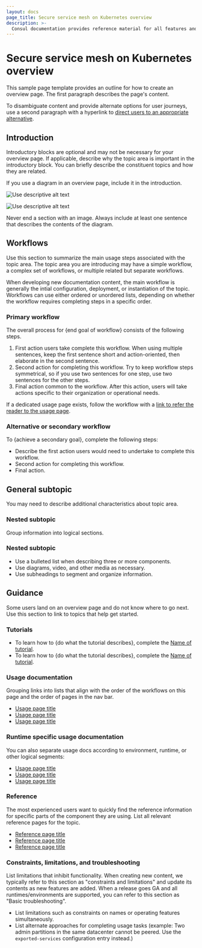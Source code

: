 ```yaml
---
layout: docs
page_title: Secure service mesh on Kubernetes overview
description: >-
  Consul documentation provides reference material for all features and options available in Consul.
---
```


# Secure service mesh on Kubernetes overview

This sample page template provides an outline for how to create an overview page. The first paragraph describes the page's content.

To disambiguate content and provide alternate options for user journeys, use a second paragraph with a hyperlink to [direct users to an appropriate alternative](https://developer.hashicorp.com).

## Introduction

Introductory blocks are optional and may not be necessary for your overview page. If applicable, describe why the topic area is important in the introductory block. You can briefly describe the constituent topics and how they are related. 

If you use a diagram in an overview page, include it in the introduction.

![Use descriptive alt text](/img/docs/image.png#light-theme-only)

![Use descriptive alt text](/img/docs/image.png#dark-theme-only)

Never end a section with an image. Always include at least one sentence that describes the contents of the diagram.

## Workflows

Use this section to summarize the main usage steps associated with the topic area. The topic area you are introducing may have a simple workflow, a complex set of workflows, or multiple related but separate workflows.

When developing new documentation content, the main workflow is generally the intial configuration, deployment, or instantiation of the topic. Workflows can use either ordered or unordered lists, depending on whether the workflow requires completing steps in a specific order.
 
### Primary workflow

The overall process for {end goal of workflow} consists of the following steps.

1. First action users take complete this workflow. When using multiple sentences, keep the first sentence short and action-oriented, then elaborate in the second sentence.
1. Second action for completing this workflow. Try to keep workflow steps symmetrical, so if you use two sentences for one step, use two sentences for the other steps.
1. Final action common to the workflow. After this action, users will take actions specific to their organization or operational needs.

If a dedicated usage page exists, follow the workflow with a [link to refer the reader to the usage page](https://developer.hashicorp.com).

### Alternative or secondary workflow

To {achieve a secondary goal}, complete the following steps:

- Describe the first action users would need to undertake to complete this workflow.     
- Second action for completing this workflow.
- Final action.

## General subtopic

You may need to describe additional characteristics about topic area. 

### Nested subtopic

Group information into logical sections. 

### Nested subtopic 

- Use a bulleted list when describing three or more components.
- Use diagrams, video, and other media as necessary.       
- Use subheadings to segment and organize information.

## Guidance

Some users land on an overview page and do not know where to go next. Use this section to link to topics that help get started.

### Tutorials

- To learn how to {do what the tutorial describes}, complete the [Name of tutorial](https://link-to-tutorial).
- To learn how to {do what the tutorial describes}, complete the [Name of tutorial](https://link-to-tutorial).

### Usage documentation

Grouping links into lists that align with the order of the workflows on this page and the order of pages in the nav bar.

- [Usage page title](https://developer.hashicorp.com)
- [Usage page title](https://developer.hashicorp.com)
- [Usage page title](https://developer.hashicorp.com)

### Runtime specific usage documentation

You can also separate usage docs according to environment, runtime, or other logical segments:

- [Usage page title](https://developer.hashicorp.com)
- [Usage page title](https://developer.hashicorp.com)
- [Usage page title](https://developer.hashicorp.com)

### Reference

The most experienced users want to quickly find the reference information for specific parts of the component they are using. List all relevant reference pages for the topic.

- [Reference page title](https://developer.hashicorp.com)
- [Reference page title](https://developer.hashicorp.com)
- [Reference page title](https://developer.hashicorp.com)

### Constraints, limitations, and troubleshooting

List limitations that inhibit functionality. When creating new content, we typically refer to this section as "constraints and limitations" and update its contents as new features are added. When a release goes GA and all runtimes/environments are supported, you can refer to this section as "Basic troubleshooting".

- List limitations such as constraints on names or operating features simultaneously.
- List alternate approaches for completing usage tasks (example: Two admin partitions in the same datacenter cannot be peered. Use the `exported-services` configuration entry instead.)
